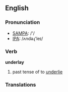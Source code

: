 ==English==

===Pronunciation===
*[[w:SAMPA|SAMPA]]: /'/
*[[w:IPA|IPA]]: /ʌndəɻ'leɪ/

===Verb===
'''underlay'''

# past tense of to [[underlie]]

===Translations===
